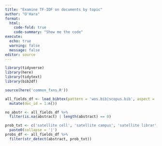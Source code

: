 ```yaml
---
title: "Examine TF-IDF on documents by topic"
author: "O'Hara"
format: 
  html:
    code-fold: true
    code-summary: "Show me the code"
execute:
  echo: true
  warning: false
  message: false
editor: source
---
```


```r
library(tidyverse)
library(here)
library(tidytext)
library(bib2df)

source(here('common_fxns.R'))
```

```r
all_fields_df <- load_bibtex(pattern = 'wos.bib|scopus.bib', aspect = 'wide') %>%
  mutate(doc_id = 1:n())

no_abstr <- all_fields_df %>%
  filter(is.na(abstract) | length(abstract) == 0)

prob_txt <- c('satellite cell', 'satellite campus', 'satellite librar', 'satellite hosp') %>%
  paste0(collapse = '|')
probs_df <- all_fields_df %>%
  filter(str_detect(abstract, prob_txt))
```
